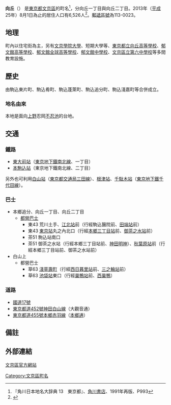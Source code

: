 {{Pathnav|日本|東京都|文京區|name=向丘|frame=1}}
{{Infobox Settlement
|official_name = 向丘
|native_name =
|settlement_type = [[町|町]]
|image_skyline = Bunkyogakuinuniversity.jpg
|imagesize = 240px
|image_caption = [[文京學院大學|文京學院大學]]（舊文京女子大學）
|image_flag =
|image_seal =
| image_map =
| map_caption =
|subdivision_type = [[國家|國家]]
|subdivision_name = [[File:Flag_of_Japan.svg|border]] [[日本|日本]]
|subdivision_type1 = [[都道府縣|都道府縣]]
|subdivision_name1 = [[File:Flag_of_Tokyo_Prefecture.svg|25px]] [[東京都|東京都]]
|subdivision_type2 = [[東京都區部|特別區]]
|subdivision_name2 = [[File:Flag_of_Bunkyo,_Tokyo.svg|25px]] [[文京區|文京區]]
|subdivision_type3 =
|subdivision_name3 =
|established_title =
|established_date =
|government_type =
|leader_title =
|leader_name =
|area_magnitude =
|area_total_sq_mi =
|area_total_km2 = 0.354
|area_land_sq_mi =
|area_land_km2 =
|area_urban_sq_mi =
|area_urban_km2 =
|area_metro_km2 =
|area_metro_sq_mi =
|population_as_of= 2013年（[[平成|平成]]25年）8月1日
|population_footnotes = 〔居住人口〕
|population_total = 6526
|population_urban =
|population_metro =
|population_density_sq_mi =
|population_density_km2 = 18435.03
| timezone = [[日本標準時間|JST]]
| utc_offset = +9
|timezone_DST =
|utc_offset_DST =
|latd=|latm=|lats=|latNS=
|longd=|longm=|longs=|longEW=
|elevation_footnotes=
|elevation_m =
|elevation_ft =
|postal_code_type = [[郵遞區號|郵遞區號]]
|postal_code = 113-0023　
|area_code =
|website =
|footnotes =
}}
'''向丘'''（{{jpn|j=向丘|hg=むこうがおか|rm=Mukōgaoka|f=y}}） 是[[東京都|東京都]][[文京區|文京區]]的町名<ref name="kado">『角川日本地名大辞典 13　東京都』、[[角川書店|角川書店]]、1991年再版、P993</ref>，分向丘一丁目與向丘二丁目。2013年（[[平成|平成]]25年）8月1日為止的居住人口有6,526人<ref>{{Cite web |url=http://www.city.bunkyo.lg.jp/sosiki_busyo_kumin_jigyou_toukei_zinko.html |title=町丁別世帯・人口（住民基本台帳）（毎月1日現在） |accessdate=2013-08-07 |archive-date=2013-05-13 |archive-url=https://web.archive.org/web/20130513181532/http://www.city.bunkyo.lg.jp/sosiki_busyo_kumin_jigyou_toukei_zinko.html |dead-url=no }}</ref>。[[郵遞區號|郵遞區號]]為113-0023。

== 地理 ==
町內以住宅街為主，另有[[文京學院大學|文京學院大學]]、短期大學等、[[東京都立向丘高等學校|東京都立向丘高等學校]]、[[郁文館高等學校|郁文館高等學校]]、[[郁文館全球高等學校|郁文館全球高等學校]]、[[郁文館中學校|郁文館中學校]]、[[文京區立第六中學校|文京區立第六中學校]]等多間教育設施。

== 歷史 ==
由駒込東片町、駒込肴町、駒込蓬萊町、駒込追分町、駒込淺嘉町等合併成立。

=== 地名由來 ===
本地是面向[[上野|上野]]忍岡[[不忍池|不忍池]]的台地。

== 交通 ==
=== 鐵路 ===
* [[東大前站|東大前站]]（[[東京地下鐵南北線|東京地下鐵南北線]]、一丁目）
* [[本駒込站|本駒込站]]（東京地下鐵南北線、二丁目）
另外也可利用[[白山站_(東京都)|白山站]]（[[東京都交通局|東京都交通局]][[都營地下鐵三田線|三田線]]）、[[根津站|根津站]]、[[千駄木站|千駄木站]]（[[東京地下鐵千代田線|東京地下鐵千代田線]]）。

=== 巴士 ===
* 本鄉追分、向丘一丁目、向丘二丁目
** [[都營巴士|都營巴士]]
*** 東43 荒川土手、[[江北站|江北站]]前（行經駒込醫院前、[[田端站|田端站]]前）
*** 東43 [[東京站|東京站]]丸之內北口（行經[[本鄉三丁目站|本鄉三丁目站]]前、[[御茶之水站|御茶之水站]]前）
*** 茶51 駒込站南口
*** 茶51 御茶之水站（行經本鄉三丁目站前、[[神田明神|神田明神]]）、[[秋葉原站|秋葉原站]]前（行經本鄉三丁目站前、御茶之水站前）
* 白山上
** 都營巴士
*** 草63 [[田原町站_(東京都)|淺草壽町]]（行經[[西日暮里站|西日暮里站]]前、[[三之輪站|三之輪站]]前）
*** 草63 [[池袋站|池袋站]]東口（行經[[巢鴨站|巢鴨站]]前、[[西巢鴨站|西巢鴨]]）

=== 道路 ===
* [[國道17號|國道17號]]
* [[東京都道452號神田白山線|東京都道452號神田白山線]]（大觀音通）
* [[東京都道455號本鄉赤羽線|東京都道455號本鄉赤羽線]]（[[本鄉通_(東京都)|本鄉通]]）

== 備註 ==
{{reflist}}

== 外部連結 ==
[https://web.archive.org/web/20080624133956/http://www.city.bunkyo.tokyo.jp/ 文京區官方網站]

{{文京區的町名}}
{{DEFAULTSORT:Mukogaoka}}
[[Category:文京區町名|Category:文京區町名]]